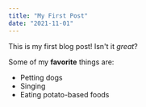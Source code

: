 ```yaml
---
title: "My First Post"
date: "2021-11-01"
---
```


This is my first blog post! Isn't it _great_?

Some of my **favorite** things are:

- Petting dogs
- Singing
- Eating potato-based foods
